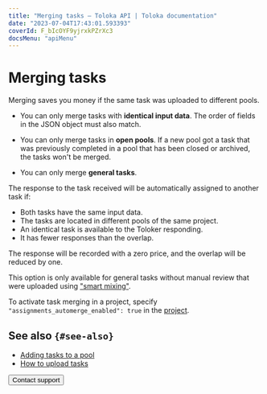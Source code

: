 ```yaml
---
title: "Merging tasks — Toloka API | Toloka documentation"
date: "2023-07-04T17:43:01.593393"
coverId: F_bIcOYF9yjrxkPZrXc3
docsMenu: "apiMenu"
---
```


# Merging tasks

Merging saves you money if the same task was uploaded to different pools.

<Note mode="restriction" title="Restriction">

- You can only merge tasks with **identical input data**. The order of fields in the JSON object must also match.

- You can only merge tasks in **open pools**. If a new pool got a task that was previously completed in a pool that has been closed or archived, the tasks won't be merged.

- You can only merge **general tasks**.

</Note>

The response to the task received will be automatically assigned to another task if:

- Both tasks have the same input data.
- The tasks are located in different pools of the same project.
- An identical task is available to the Toloker responding.
- It has fewer responses than the overlap.

The response will be recorded with a zero price, and the overlap will be reduced by one.

This option is only available for general tasks without manual review that were uploaded using ["smart mixing"](/docs/guide/distribute-tasks-by-pages#smart-mixing).

To activate task merging in a project, specify `"assignments_automerge_enabled": true` in the [project](https://toloka.ai/docs/api/api-reference/#tag--project).

## See also `{#see-also}`

- [Adding tasks to a pool](/docs/guide/pool)
- [How to upload tasks](/docs/guide/task_upload)

<Button themeColor="light" view="default" size="l" type="link" url="/docs/guide/troubleshooting/support?form-source=api-tasks">Contact support</Button>